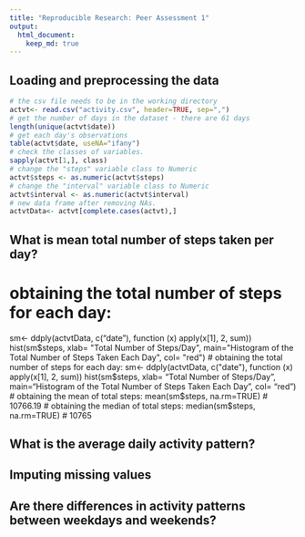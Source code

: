 ```yaml
---
title: "Reproducible Research: Peer Assessment 1"
output: 
  html_document:
    keep_md: true
---
```



## Loading and preprocessing the data
```r
# the csv file needs to be in the working directory
actvt<- read.csv("activity.csv", header=TRUE, sep=",")
# get the number of days in the dataset - there are 61 days
length(unique(actvt$date))
# get each day's observations
table(actvt$date, useNA="ifany") 
# check the classes of variables.
sapply(actvt[1,], class)
# change the "steps" variable class to Numeric
actvt$steps <- as.numeric(actvt$steps) 
# change the "interval" variable class to Numeric
actvt$interval <- as.numeric(actvt$interval) 
# new data frame after removing NAs.
actvtData<- actvt[complete.cases(actvt),] 
```



## What is mean total number of steps taken per day?

# obtaining the total number of steps for each day:
sm<- ddply(actvtData, c("date"), function (x) apply(x[1], 2, sum)) 
hist(sm$steps, xlab= "Total Number of Steps/Day",
      main="Histogram of the Total Number of Steps Taken Each Day",
      col= "red")
# obtaining the total number of steps for each day:
sm<- ddply(actvtData, c("date"), function (x) apply(x[1], 2, sum)) 
hist(sm$steps, xlab= "Total Number of Steps/Day",
      main="Histogram of the Total Number of Steps Taken Each Day",
      col= "red")
# obtaining the mean of total steps:
mean(sm$steps, na.rm=TRUE) # 10766.19
# obtaining the median of total steps:
median(sm$steps, na.rm=TRUE) # 10765

## What is the average daily activity pattern?



## Imputing missing values



## Are there differences in activity patterns between weekdays and weekends?
